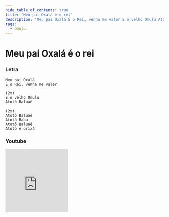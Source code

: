 ```yaml
---
hide_table_of_contents: true
title: "Meu pai Oxalá é o rei"
description: "Meu pai Oxalá É o Rei, venha me valer E o velho Omulu Atotô Baluaê Atotô Baluaê Atotô Baba Atotô Baluaê Atotô é orixá"
tags:
  - omulu
---
```


# Meu pai Oxalá é o rei

### Letra

```text
Meu pai Oxalá
É o Rei, venha me valer

(2x)
E o velho Omulu
Atotô Baluaê

(2x)
Atotô Baluaê
Atotô Baba
Atotô Baluaê
Atotô é orixá
```

### Youtube

<iframe
  width="200"
  height="200"
  src="https://www.youtube.com/embed/z2d4ceABn-Y"
  title="YouTube video player"
  frameborder="0"
  allow="accelerometer; autoplay; clipboard-write; encrypted-media; gyroscope; picture-in-picture; web-share"
  referrerpolicy="strict-origin-when-cross-origin"
  allowfullscreen
></iframe>
